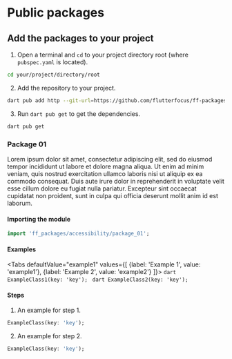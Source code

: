 # Public packages

## Add the packages to your project

1. Open a terminal and `cd` to your project directory root (where `pubspec.yaml` is located).
```bash
cd your/project/directory/root
```

2. Add the repository to your project.
```bash
dart pub add http --git-url=https://github.com/flutterfocus/ff-packages--git-ref=main
```

3. Run `dart pub get` to get the dependencies.
```bash
dart pub get
```

### Package 01
Lorem ipsum dolor sit amet, consectetur adipiscing elit, sed do eiusmod tempor incididunt ut labore et dolore magna aliqua. Ut enim ad minim veniam, quis nostrud exercitation ullamco laboris nisi ut aliquip ex ea commodo consequat. Duis aute irure dolor in reprehenderit in voluptate velit esse cillum dolore eu fugiat nulla pariatur. Excepteur sint occaecat cupidatat non proident, sunt in culpa qui officia deserunt mollit anim id est laborum.

#### Importing the module

```dart
import 'ff_packages/accessibility/package_01';
```

#### Examples

<Tabs
  defaultValue="example1"
  values={[
    {label: 'Example 1', value: 'example1'},
    {label: 'Example 2', value: 'example2'}
  ]}>
  <TabItem value="example1">
    ```dart
    ExampleClass1(key: 'key');
    ```
    </TabItem>
  <TabItem value="example2">
    ```dart
    ExampleClass2(key: 'key');
    ```
    </TabItem>
</Tabs>


#### Steps
1. An example for step 1.
```dart
ExampleClass(key: 'key');
```

2. An example for step 2.
```dart
ExampleClass(key: 'key');
```